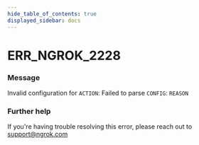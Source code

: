 ```yaml
---
hide_table_of_contents: true
displayed_sidebar: docs
---
```



# ERR_NGROK_2228

### Message

Invalid configuration for `ACTION`: Failed to parse `CONFIG`: `REASON`

<ErrorDetails error="err_ngrok_2228" />

### Further help

If you're having trouble resolving this error, please reach out to [support@ngrok.com](mailto:support@ngrok.com?subject=Help%20with%20ERR_NGROK_2228)
